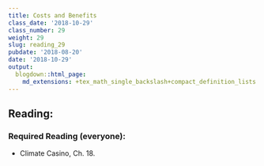```yaml
---
title: Costs and Benefits
class_date: '2018-10-29'
class_number: 29
weight: 29
slug: reading_29
pubdate: '2018-08-20'
date: '2018-10-29'
output:
  blogdown::html_page:
    md_extensions: +tex_math_single_backslash+compact_definition_lists
---
```

## Reading:

### Required Reading (everyone):
* Climate Casino, Ch. 18.


